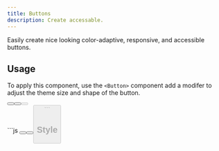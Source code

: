 ```yaml
---
title: Buttons
description: Create accessable.
---
```



Easily create nice looking color-adaptive, responsive, and accessible buttons.

## Usage

To apply this component, use the <code>&lt;Button&gt;</code> component add a modifer to adjust the theme size and shape of the button.

<Tabs>
  <TabItem label="PREVIEW">
    <div class="flex items-center not-content gap-sm">
      <Button value="Submit" primary />
      <Button value="Button" secondary sm pill />
      <Button value="Button text" secondary lg disabled />
    </div>
  </TabItem>
  <TabItem label="MARKUP">
    ```js
    <Button value="Submit" primary />
    <Button value="Button" secondary sm pill />
    <Button value="Button text" secondary lg disabled />
    ```
  </TabItem>
</Tabs>

## Style
